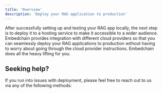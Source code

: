 ```yaml
---
title: 'Overview'
description: 'Deploy your RAG application to production'
---
```


After successfully setting up and testing your RAG app locally, the next step is to deploy it to a hosting service to make it accessible to a wider audience. Embedchain provides integration with different cloud providers so that you can seamlessly deploy your RAG applications to production without having to worry about going through the cloud provider instructions. Embedchain does all the heavy lifting for you.

<CardGroup cols={4}>
  <Card title="Fly.io" href="/deployment/fly_io"></Card>
  <Card title="Modal.com" href="/deployment/modal_com"></Card>
  <Card title="Render.com" href="/deployment/render_com"></Card>
  <Card title="Streamlit.io" href="/deployment/streamlit_io"></Card>
  <Card title="Gradio.app" href="/deployment/gradio_app"></Card>
  <Card title="Huggingface.co" href="/deployment/huggingface_spaces"></Card>
  <Card title="Embedchain.ai" href="/deployment/embedchain_ai"></Card>
</CardGroup>

## Seeking help?

If you run into issues with deployment, please feel free to reach out to us via any of the following methods:

<Snippet file="get-help.mdx" />

